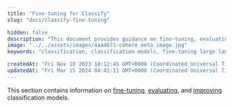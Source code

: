 ```yaml
---
title: "Fine-tuning for Classify"
slug: "docs/classify-fine-tuning"

hidden: false
description: "This document provides guidance on fine-tuning, evaluating, and improving classification models."
image: "../../assets/images/4aa4671-cohere_meta_image.jpg"  
keywords: "classification, classification models, fine-tuning large language models"

createdAt: "Fri Nov 10 2023 18:12:45 GMT+0000 (Coordinated Universal Time)"
updatedAt: "Fri Mar 15 2024 04:41:11 GMT+0000 (Coordinated Universal Time)"
---
```

This section contains information on [fine-tuning](/docs/classify-starting-the-training), [evaluating](/docs/classify-understanding-the-results), and [improving](/docs/classify-improving-the-results) classification models.
